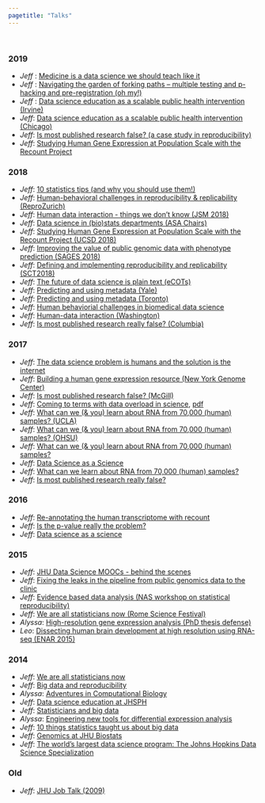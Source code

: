 ```yaml
---
pagetitle: "Talks"
---
```


<br> 

### 2019

* _Jeff_ : [Medicine is a data science we should teach like it](https://docs.google.com/presentation/d/1Rpq0AvLVBw3-sIko8GTTWr25UnD3joEqnT1WTZVmwXI/edit?usp=sharing)
* _Jeff_ : [Navigating the garden of forking paths -- multiple testing and p-hacking and pre-registration (oh my!)](https://docs.google.com/presentation/d/1HZLts6gBiTfBT09Zck7vlPAAb988gD_Ni45PCoBjUkQ/edit?usp=sharing)
* _Jeff_ : [Data science education as a scalable public health intervention (Irvine)](https://docs.google.com/presentation/d/1kaNinoJ5zIYp_WetfflXiJ3c52jvSEhUBjISHgZMAcE/edit?usp=sharing)
* _Jeff_: [Data science education as a scalable public health intervention (Chicago)](https://docs.google.com/presentation/d/1a4j7lHEDrLY8586Jk57VYrK8N43wfQlukCaVlEC9CTo/edit?usp=sharing)
* _Jeff_: [Is most published research false? (a case study in reproducibility)](https://docs.google.com/presentation/d/1c7sGP9tav6OSE50nFotc-HlS0SLlvVxK_Lcu3b_LDvA/edit?usp=sharing)
* _Jeff_: [Studying Human Gene Expression at Population Scale with the Recount Project](https://docs.google.com/presentation/d/1UdPYwoY4NaZkKdfFZfnOmDX2-W7qYb4pYZPwzFmbxRk/edit?usp=sharing)


### 2018

* _Jeff_: [10 statistics tips (and why you should use them!)](https://docs.google.com/presentation/d/1VZ_TnmyvC98lwTx5ukZm88y2dcg0S1uOIz5V8kwWSYI/edit?usp=sharing)
* _Jeff_: [Human-behavioral challenges in reproducibility & replicability (ReproZurich)](https://docs.google.com/presentation/d/1Z4knK4qz8zxMJvbk8melKkgq1qo38eqEJkJt5D37t0E/edit?usp=sharing)
* _Jeff_: [Human data interaction - things we don't know (JSM 2018)](https://docs.google.com/presentation/d/1oCbf8NHpJSQAe6LoeD--wV-KbKbdGawrLHYJqwzfj_M/edit?usp=sharing)
* _Jeff_: [Data science in (bio)stats departments (ASA Chairs)](https://docs.google.com/presentation/d/1Hayp7JQH7uy_X-GOq5vPoAR9Ver0xRJS5PrVqWb87u4/edit?usp=sharing)
* _Jeff_: [Studying Human Gene Expression at Population Scale with the Recount Project (UCSD 2018)](https://docs.google.com/presentation/d/1eixophYVMrNM479mDrCm24wRKiCNh0Xi2T6FhaNX1lQ/edit?usp=sharing)
* _Jeff_: [Improving the value of public genomic data with phenotype prediction (SAGES 2018)](https://docs.google.com/presentation/d/1iX1iNGvqqW2sWJd1a5BPEMCV1Z-cRd4Q_XIVSfWICoM/edit?usp=sharing)
* _Jeff_: [Defining and implementing reproducibility and replicability (SCT2018)](https://docs.google.com/presentation/d/1lLgk7BEo65xSHldRoaX26zao7I2cJcXKyZIJxtNq27o/edit?usp=sharing)
* _Jeff_: [The future of data science is plain text (eCOTs)](https://docs.google.com/presentation/d/13d_Pn3aOFjm0Rze9qo9K_8ZIwt4n9Hqv3yec-XAaRMI/edit?usp=sharing)
* _Jeff_: [Predicting and using metadata (Yale)](https://docs.google.com/presentation/d/1QKDIGUKrO8tZkR355_Bg5MGA4fUvr3AdICPlXXg8XoI/edit?usp=sharing)
* _Jeff_: [Predicting and using metadata (Toronto)](https://docs.google.com/presentation/d/1FgUZZU6pW91J7zH0OqrEgxfnV1Py_ZGL3ZKHfbOZskY/edit?usp=sharing)
* _Jeff_: [Human behaviorial challenges in biomedical data science](https://docs.google.com/presentation/d/1uFxTgBXe55OmU55V_uV-AawCH3eiIkHP_Y00Kzyj0jg/edit?usp=sharing)
* _Jeff_: [Human-data interaction (Washington)](https://docs.google.com/presentation/d/1nVAw7E-snu_bcCNhSlUuCP6eWYMxNBDJvsS_Ak4k0D0/edit?usp=sharing)
* _Jeff_: [Is most published research really false? (Columbia)](https://docs.google.com/presentation/d/1S9VXkcMLZZ405rMQOaIz1OyNw-43Kt5hER4wcUS1H6M/edit?usp=sharing)

### 2017


* _Jeff_: [The data science problem is humans and the solution is the internet](https://docs.google.com/presentation/d/1f2Kzwh0ObGo7TACIzCIa5GsI3UqF8Eez11RT3TdwypU/edit?usp=sharing)
* _Jeff_: [Building a human gene expression resource (New York Genome Center)](https://docs.google.com/presentation/d/1_fNKQAHe3_ALBVUyRIZ83sRIsdq9O6ygnPTyrRvRXQI/edit?usp=sharing)
* _Jeff_: [Is most published research false? (McGill)](https://docs.google.com/presentation/d/1hzdSDaPPSE9xUYZHhOVfQIRPPdwe0A9SdE7QDsK3bOA/edit?usp=sharing) 
* _Jeff_: [Coming to terms with data overload in science](https://docs.google.com/presentation/d/1diGUr8oHmJByBJy9eEvLBh3qIpUIjjy1P2TxasAWSHo/edit?usp=sharing), [pdf](https://github.com/jtleek/jtleek.github.io/files/1185814/jsm2017.pdf)
* _Jeff_: [What can we (& you) learn about RNA from 70,000 (human) samples? (UCLA)](https://docs.google.com/presentation/d/1OGOVApkE72TqCWV0aMOfiwLzzZWoH8ZCprOWs8Pz1R0/edit?usp=sharing)
* _Jeff_: [What can we (& you) learn about RNA from 70,000 (human) samples? (OHSU)](https://docs.google.com/presentation/d/1rAXyjdIvRBkRw93DinMUhfj9vs9yqfcEBctD4jO-Xgo/edit?usp=sharing)
* _Jeff_: [What can we (& you) learn about RNA from 70,000 (human) samples?](https://docs.google.com/presentation/d/1mjMF1yDGgLQW4JNgiKO7XBY7I7j2laTq1kGYo3Q1rYw/edit?usp=sharing)
* _Jeff_: [Data Science as a Science](https://docs.google.com/presentation/d/1qf4_78ArLmL6MWwchLm1HPMBft5jJfdEhpTk2UPecHo/edit?usp=sharing)
* _Jeff_: [What can we learn about RNA from 70,000 (human) samples?](https://docs.google.com/presentation/d/1GBdWeHU5HI6Fqy9NDe_6RL2oDl5HjJdsmCHSBlAk0m4/edit?usp=sharing)
* _Jeff_: [Is most published research really false?](https://docs.google.com/presentation/d/12SAKwzNs97DjcwTvIUi5husTf3EFlX_pfyxCKRjictE/edit?usp=sharing)

### 2016

* _Jeff_: [Re-annotating the human transcriptome with recount](https://docs.google.com/presentation/d/1XCLfuCD1A0ODczmg4oKK5E3n-dwh6ohHjCYSj_doqbU/edit?usp=sharing)
* _Jeff_: [Is the p-value really the problem?](https://docs.google.com/presentation/d/1nbaKvANCZkN8hbrd31R25WIfQszWFjGyiGeRaqHO1pI/edit?usp=sharing)
* _Jeff_: [Data science as a science](http://www.slideshare.net/jtleek/data-science-as-a-science)


### 2015

* _Jeff_: [JHU Data Science MOOCs - behind the scenes](http://www.slideshare.net/jtleek/jhu-data-science-moocs-behind-the-scenes)
* _Jeff_: [Fixing the leaks in the pipeline from public genomics data to the clinic](http://www.slideshare.net/jtleek/fixing-the-leaks-in-the-pipeline-from-public-genomics-data-to-the-clinic)
* _Jeff_: [Evidence based data analysis (NAS workshop on statistical reproducibility)](http://www.slideshare.net/jtleek/evidence-based-data-analysis)
* _Jeff_: [We are all statisticians now (Rome Science Festival)](http://www.slideshare.net/jtleek/leek-romesf2015)
* _Alyssa_: [High-resolution gene expression analysis (PhD thesis defense)](https://speakerdeck.com/alyssafrazee/high-resolution-gene-expression-analysis)
* _Leo_: [Dissecting human brain development at high resolution using RNA-seq (ENAR 2015)](http://www.slideshare.net/lcolladotor/dissecting-human-brain-development-at-high-resolution-using-rnaseq)


### 2014


* _Jeff_: [We are all statisticians now](https://speakerdeck.com/jtleek/we-are-all-statisticians-now)
* _Jeff_: [Big data and reproducibility](https://speakerdeck.com/jtleek/big-data-and-reproducibility/)
* _Alyssa_: [Adventures in Computational Biology](https://speakerdeck.com/alyssafrazee/adventures-in-computational-biology)
* _Jeff_: [Data science education at JHSPH](http://www.slideshare.net/jtleek/education-37613273)
* _Jeff_: [Statisticians and big data](http://www.slideshare.net/jtleek/big-data-and-statisticians)
* _Alyssa_: [Engineering new tools for differential expression analysis](https://speakerdeck.com/alyssafrazee/differential-expression-analysis-tools)
* _Jeff_: [10 things statistics taught us about big data](http://www.slideshare.net/jtleek/10-things-statistics-taught-us-about-big-data)
* _Jeff_: [Genomics at JHU Biostats](http://www.slideshare.net/jtleek/flash-talk-about-johns-hopkins-genomics)
* _Jeff_: [The world's largest data science program: The Johns Hopkins Data Science Specialization](http://www.slideshare.net/jtleek/the-largest-data-science-program-in-the-world-the-johns-hopkins-data-science-specialization)

### Old

* _Jeff_: [JHU Job Talk (2009)](http://www.slideshare.net/jtleek/jhu-feb2009)
